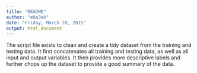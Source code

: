 ```yaml
---
title: "README"
author: "eba3eb"
date: "Friday, March 20, 2015"
output: html_document
---
```


The script file exists to clean and create a tidy dataset from the training and testing data. It first concatenates all training and testing data, as well as all input and output variables. It then provides more descriptive labels and further chops up the dataset to provide a good summary of the data.